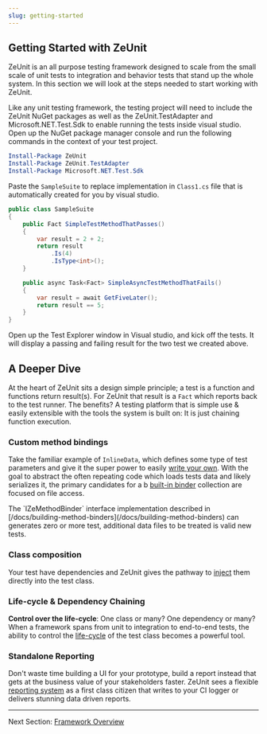 ```yaml
---
slug: getting-started
---
```


## Getting Started with ZeUnit

ZeUnit is an all purpose testing framework designed to scale from the small scale of unit tests to integration and behavior tests that stand up the whole system.  In this section we will look at the steps needed to start working with ZeUnit.

Like any unit testing framework, the testing project will need to include the ZeUnit NuGet packages as well as the ZeUnit.TestAdapter and Microsoft.NET.Test.Sdk to enable running the tests inside visual studio.  Open up the NuGet package manager console and run the following commands in the context of your test project.

```powershell
Install-Package ZeUnit
Install-Package ZeUnit.TestAdapter
Install-Package Microsoft.NET.Test.Sdk
```

Paste the `SampleSuite` to replace implementation in `Class1.cs` file that is automatically created for you by visual studio.

```csharp
public class SampleSuite
{
    public Fact SimpleTestMethodThatPasses() 
    {            
        var result = 2 + 2;
        return result
            .Is(4)            
            .IsType<int>();
    }

    public async Task<Fact> SimpleAsyncTestMethodThatFails()
    {
        var result = await GetFiveLater();
        return result == 5;            
    }
}
```

Open up the Test Explorer window in Visual studio, and kick off the tests.  It will display a passing and failing result for the two test we created above.

## A Deeper Dive

At the heart of ZeUnit sits a design simple principle; a test is a function and functions return result(s). For ZeUnit that result is a `Fact` which reports back to the test runner.  The benefits?  A testing platform that is simple use & easily extensible with the tools the system is built on: It is just chaining function execution.   

### Custom method bindings

Take the familiar example of `InlineData`, which defines some type of test parameters and give it the super power to easily [write your own](/docs/building-method-binders/).  With the goal to abstract the often repeating code which loads tests data and likely serializes it, the primary candidates for a b [built-in binder](/docs/core-method-binders/) collection are focused on file access.

<Notes title="Discovery Life-Cycle">
The `IZeMethodBinder` interface implementation described in [/docs/building-method-binders](/docs/building-method-binders) can generates zero or more test, additional data files to be treated is valid new tests.
</Notes>

### Class composition

Your test have dependencies and ZeUnit gives the pathway to [inject](/docs/core-class-composers/) them directly into the test class. 


### Life-cycle & Dependency Chaining

**Control over the life-cycle**: One class or many? One dependency or many? When a framework spans from unit to integration to end-to-end tests, the ability to control the [life-cycle](/docs/custom-suite-lifecycles/) of the test class becomes a powerful tool.



### Standalone Reporting

Don't waste time building a UI for your prototype, build a report instead that gets at the business value of your stakeholders faster.  ZeUnit sees a flexible [reporting system](/docs/customizing-reporting/) as a first class citizen that writes to your CI logger or delivers stunning data driven reports.  


***

Next Section: [Framework Overview](/docs/framework-overview/)